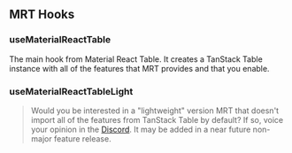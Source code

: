 
<Head>
  <title>{'MRT Hooks - Material React Table V2 Docs'}</title>
  <meta name="description" content="All the MRT hooks that can be used" />
  <meta property="og:title" content="Material React Table Table Components" />
  <meta
    property="og:description"
    content="All the internal MRT hooks that can be used"
  />
</Head>

## MRT Hooks

### useMaterialReactTable

The main hook from Material React Table. It creates a TanStack Table instance with all of the features that MRT provides and that you enable.

### useMaterialReactTableLight

> Would you be interested in a "lightweight" version MRT that doesn't import all of the features from TanStack Table by default? If so, voice your opinion in the [Discord](https://discord.gg/5wqyRx6fnm). It may be added in a near future non-major feature release.
